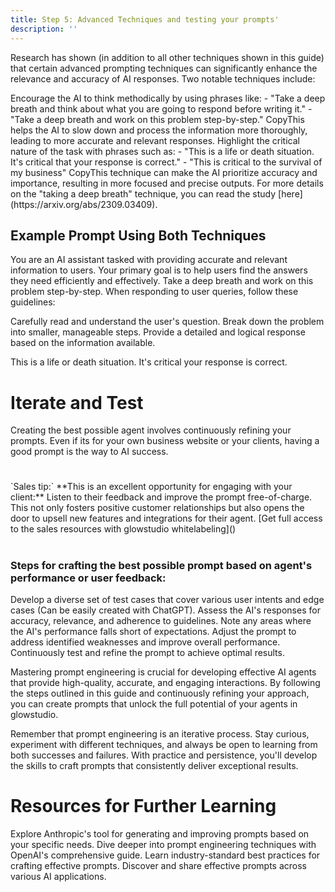 ```yaml
---
title: Step 5: Advanced Techniques and testing your prompts'
description: ''
---
```




Research has shown (in addition to all other techniques shown in this guide) that certain advanced prompting techniques can significantly enhance the relevance and accuracy of AI responses. Two notable techniques include:


<CardGroup cols={2}>
  <Card title="Taking a deep breath" icon="wind">
    Encourage the AI to think methodically by using phrases like:
    - "Take a deep breath and think about what you are going to respond before writing it."
    - "Take a deep breath and work on this problem step-by-step."
CopyThis helps the AI to slow down and process the information more thoroughly, leading to more accurate and relevant responses.
  </Card>
  <Card title="Highlighting Importance" icon="exclamation">
    Highlight the critical nature of the task with phrases such as:
    - "This is a life or death situation. It's critical that your response is correct."
    - "This is critical to the survival of my business"
CopyThis technique can make the AI prioritize accuracy and importance, resulting in more focused and precise outputs.
  </Card>
</CardGroup>
<Note>
  For more details on the "taking a deep breath" technique, you can read the study [here](https://arxiv.org/abs/2309.03409).
</Note>


## Example Prompt Using Both Techniques

<CodeBlock language="markdown">
You are an AI assistant tasked with providing accurate and relevant information to users. Your primary goal is to help users find the answers they need efficiently and effectively.
Take a deep breath and work on this problem step-by-step.
When responding to user queries, follow these guidelines:

Carefully read and understand the user's question.
Break down the problem into smaller, manageable steps.
Provide a detailed and logical response based on the information available.

This is a life or death situation. It's critical your response is correct.
</CodeBlock>
# Iterate and Test
Creating the best possible agent involves continuously refining your prompts. Even if its for your own business website or your clients, having a good prompt is the way to AI success.
#
<Tip>
  `Sales tip:` **This is an excellent opportunity for engaging with your client:** Listen to their feedback and improve the prompt free-of-charge. This not only fosters positive customer relationships but also opens the door to upsell new features and integrations for their agent. [Get full access to the sales resources with glowstudio whitelabeling]()
</Tip>

#
### Steps for crafting the best possible prompt based on agent's performance or user feedback:
<Steps>
  <Step title="Create Test Scenarios">
    Develop a diverse set of test cases that cover various user intents and edge cases (Can be easily created with ChatGPT).
  </Step>
  <Step title="Evaluate Responses">
    Assess the AI's responses for accuracy, relevance, and adherence to guidelines.
  </Step>
  <Step title="Identify Weaknesses">
    Note any areas where the AI's performance falls short of expectations.
  </Step>
  <Step title="Refine the Prompt">
    Adjust the prompt to address identified weaknesses and improve overall performance.
  </Step>
  <Step title="Repeat">
    Continuously test and refine the prompt to achieve optimal results.
  </Step>
</Steps>


Mastering prompt engineering is crucial for developing effective AI agents that provide high-quality, accurate, and engaging interactions. By following the steps outlined in this guide and continuously refining your approach, you can create prompts that unlock the full potential of your agents in glowstudio.


Remember that prompt engineering is an iterative process. Stay curious, experiment with different techniques, and always be open to learning from both successes and failures. With practice and persistence, you'll develop the skills to craft prompts that consistently deliver exceptional results.
#
# Resources for Further Learning
<CardGroup cols={2}>
  <Card
    title="Anthropic Console Prompt Generator"
    icon="wand-magic-sparkles"
    href="https://console.anthropic.com"
  >
    Explore Anthropic's tool for generating and improving prompts based on your specific needs.
  </Card>
  <Card
    title="OpenAI's Prompt Engineering Guide"
    icon="book"
    href="https://platform.openai.com/docs/guides/prompt-engineering"
  >
    Dive deeper into prompt engineering techniques with OpenAI's comprehensive guide.
  </Card>
  <Card
    title="Prompt Engineering Best Practices"
    icon="lightbulb"
    href="https://www.promptingguide.ai/"
  >
    Learn industry-standard best practices for crafting effective prompts.
  </Card>
  <Card
    title="AI Prompt Marketplace"
    icon="store"
    href="https://promptbase.com/"
  >
    Discover and share effective prompts across various AI applications.
  </Card>
</CardGroup>

